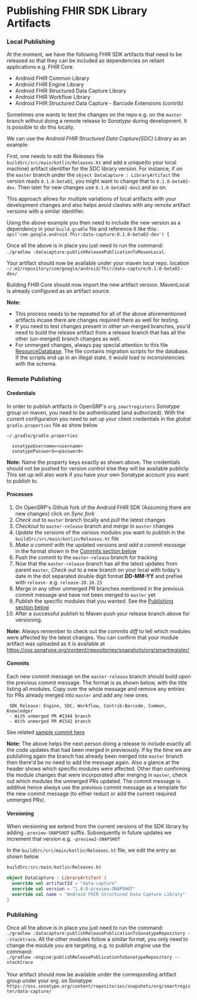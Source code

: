 # Publishing FHIR SDK Library Artifacts

### Local Publishing
At the moment, we have the following FHIR SDK artifacts that need to be released so that they can be included as dependencies on reliant applications e.g. FHIR Core

- Android FHIR Common Library
- Android FHIR Engine Library
- Android FHIR Structured Data Capture Library
- Android FHIR Workflow Library
- Android FHIR Structured Data Capture - Barcode Extensions (contrib)

Sometimes one wants to test the changes on the repo e.g. on the `master` branch without doing a remote release to _Sonatype_ during development. It is possible to do this locally.

We can use the _Android FHIR Structured Data Capture(SDC) Library_ as an example:

First,  one needs to edit the _Releases_ file `buildSrc/src/main/kotlin/Releases.kt` and add a unique(to your local machine) artifact identifier for the SDC library version.
For instance, if on the `master` branch under the `object DataCapture : LibraryArtifact` the version reads `0.1.0-beta02`, you might want to change that to `0.1.0-beta02-dev`. Then later for new changes use `0.1.0-beta02-dev2` and so on.

This approach allows for multiple variations of local artifacts with your development changes and also helps avoid clashes with any remote artifact versions with a similar identifier.

Using the above example you then need to include the new version as a dependency in your `build.gradle` file and reference it like this: <br/> `api('com.google.android.fhir:data-capture:0.1.0-beta02-dev') {`

Once all the above is in place you just need to run the command: <br/>
`./gradlew :datacapture:publishReleasePublicationToMavenLocal`. <br/>

Your artifact should now be available under your maven local repo. location `~/.m2/repository/com/google/android/fhir/data-capture/0.1.0-beta02-dev/`

Building FHIR Core should now import the new artifact version. MavenLocal is already configured as an artifact source.

**Note:** 
- This process needs to be repeated for all of the above aforementioned artifacts incase there are changes required there as well for testing. 
- If you need to test changes present in other un-merged branches, you'd need to build the release artifact from a release branch that has all the other (un-merged) branch changes as well.
- For unmerged changes, always pay special attention to this file [ResourceDatabase](https://github.com/google/android-fhir/blob/master/engine/src/main/java/com/google/android/fhir/db/impl/ResourceDatabase.kt). The file contains migration scripts for the database. If the scripts end up in an illegal state, it would load to inconsistencies with the schema.

### Remote Publishing


  #### Credentials
  In order to publish artifacts in OpenSRP's `org.smartregisters` _Sonatype_ group on maven, you need to be authenticated (and authorized). With the current configuration you need to set up your client credentials in the _global_ `gradle.properties` file as show below
  
  ```properties
  ~/.gradle/gradle.properties
  
    sonatypeUsername=<username>
    sonatypePassword=<password>
  ```
  
 **Note:** Name the property keys exactly as shown above. The credentials should not be pushed for version control else they will be available publicly. This set up will also work if you have your own Sonatype account you want to publish to. 
  
  #### Processes

  1. On OpenSRP's Github fork of the Android FHIR SDK (Assuming there are new changes) click on _Sync fork_
  2. _Check out_ to `master` branch locally and _pull_ the latest changes
  3. _Checkout_ to `master-release` branch and _merge_ in `master` changes
  4. _Update the versions_ of the various modules you want to publish in the `buildSrc/src/main/kotlin/Releases.kt` file
  5. _Make a commit_ with the updated versions and _add a commit message_ in the format shown in the [Commits section below](#commits)
  6. Push the commit to the `master-release` branch for tracking
  7. Now that the `master-release` branch has all the latest updates from parent `master`, _Check out_ to a new branch on your local with today's date in the dot separated double digit format **DD-MM-YY** and prefixe with `release-` e.g. `release-20.10.23`
  8. Merge in any other unmerged PR branches mentioned in the previous commit message and have not been merged to `master` yet
  9. _Publish_ the specific modules that you wanted. See the [Publishing section below](#publishing)
  10. After a successful publish to Maven push your release branch above for versioning.

**Note:** Always remember to check out the _commits diff_ to tell which modules were affected by the latest changes. You can confirm that your module artifact was uploaded as it is available at https://oss.sonatype.org/content/repositories/snapshots/org/smartregister/


  #### Commits
  
  Each new commit message on the `master-release` branch should build upon the previous commit message. The format is as shown below, with the title listing all modules.
  Copy over the whole message and remove any entries for PRs already merged into `master` and add any new ones.
  
  ```
   SDK Release: Engine, SDC, Workflow, Contrib:Barcode, Common, Knowledger
   - With unmerged PR #1344 branch
   - With unmerged PR #1542 branch
  ```
See related [sample commit here](https://github.com/google/android-fhir/commit/10e46a0eac5f41b68b5bb1caa87069b83d36c6b1)

 **Note:** The above helps the next person doing a release to include exactly all the code updates that had been merged in previeously. If by the time we are publishing again the branch has already been merged into `master` branch then there'd be no need to add the message again. Also a glance at the header shows which specific modules were affected. Other than confirming the module changes that were incorporated after merging in `master`, check out which modules the unmerged PRs updated. The commit message is additive hence always use the previous commit message as a template for the new commit message (to either reduct or add the current required unmerged PRs).

 ####  Versioning
 When versioning we extend from the current versions of the SDK library by adding `-preview-SNAPSHOT` suffix. Subsequently in future updates we increment that version e.g. `-preview2-SNAPSHOT`
  
 In the `buildSrc/src/main/kotlin/Releases.kt` file, we edit the entry as shown below 

  ```kotlin
  buildSrc/src/main/kotlin/Releases.kt
  
  object DataCapture : LibraryArtifact {
    override val artifactId = "data-capture"
    override val version = "1.0.0-preview-SNAPSHOT"
    override val name = "Android FHIR Structured Data Capture Library"
  }
  ```

  ### Publishing

  Once all the above is in place you just need to run the command: <br/>
`./gradlew :datacapture:publishReleasePublicationToSonatypeRepository --stacktrace`. All the other modules follow a similar format, you only need to change the module you are targeting, e.g. to publish _engine_ use the command: <br/> `./gradlew :engine:publishReleasePublicationToSonatypeRepository --stacktrace`
<br/><br/>
Your artifact should now be available under the corresponding artifact group under your org. on Sonatype <br/> `https://oss.sonatype.org/content/repositories/snapshots/org/smartregister/data-capture/`